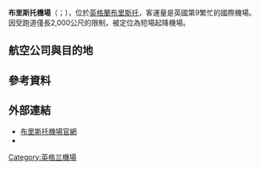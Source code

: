 {{noteTA
|1=zh-cn:布里斯托尔; zh-tw:布里斯托; zh-hk:碧仙桃
}}
{{Expand|time=2016-10-11T12:03:04+00:00}}
{{Infobox Airport 
| airport_name = <center>布里斯托機場<br><small>Bristol Airport</small></center>
| photo        = Bristol airport overview.jpg
| IATA         = BRS
| ICAO         = EGGD
| type         = [[民用航空|民用]]
| run by       = 
| city-served  = {{flagicon|UK}}[[布里斯托|布里斯托]]
| elevation    = 
| website      = [http://www.bristolairport.co.uk/ bristolairport.co.uk/]
| coordinates  = 
| metric-elev  = 
| metric-rwy   = 
| r1-number    = 09/27
| r1-length-f  = 6,598
| r1-length-m  = 2,011
| r1-surface   = [[瀝青|瀝青]]
| stat-year    = 2015
| stat1-header = 旅客流量
| stat1-data   = 6,786,790
| stat2-header = 航班起降量
| stat2-data   = 68,074
| stat3-header = 
| stat3-data   = 
| footnotes    = Sources:UK AIP at NATS<ref name="aip">{{cite web|url=http://www.nats-uk.ead-it.com/public/index.php%3Foption=com_content&task=blogcategory&id=36&Itemid=85.html|title=NATS - AIS - Home|work=ead-it.com|accessdate=2020-10-09|archive-date=2012-03-12|archive-url=https://web.archive.org/web/20120312060149/http://www.nats-uk.ead-it.com/public/index.php%3Foption%3Dcom_content%26task%3Dblogcategory%26id%3D36%26Itemid%3D85.html|dead-url=no}}</ref>
}}
'''布里斯托機場'''（{{lang-en|Bristol Airport}}；{{airport codes|BRS|EGGD}}），位於[[英格蘭|英格蘭]][[布里斯托|布里斯托]]，客運量是英國第9繁忙的國際機場。因受跑道僅長2,000公尺的限制，被定位為短場起降機場。

==航空公司與目的地==
==參考資料==
{{reflist}}
==外部連結==
* [https://web.archive.org/web/20161011123656/http://www.bristolairport.co.uk/ 布里斯托機場官網]
* {{Facebook|BristolAirport}}
{{英國機場|state=collapsed}}
[[Category:英格兰機場|Category:英格兰機場]]